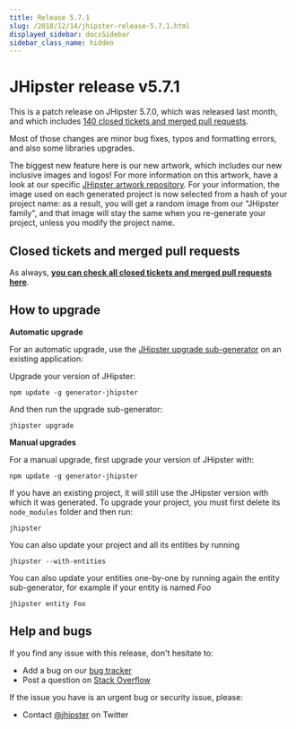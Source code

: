 ```yaml
---
title: Release 5.7.1
slug: /2018/12/14/jhipster-release-5.7.1.html
displayed_sidebar: docsSidebar
sidebar_class_name: hidden
---
```


JHipster release v5.7.1
==================

This is a patch release on JHipster 5.7.0, which was released last month, and which includes [140 closed tickets and merged pull requests](https://github.com/jhipster/generator-jhipster/issues?q=milestone%3A5.7.1+is%3Aclosed).

Most of those changes are minor bug fixes, typos and formatting errors, and also some libraries upgrades.

The biggest new feature here is our new artwork, which includes our new inclusive images and logos! For more information on this artwork, have a look at our specific [JHipster artwork repository](https://github.com/jhipster/jhipster-artwork). For your information, the image used on each generated project is now selected from a hash of your project name: as a result, you will get a random image from our "JHipster family", and that image will stay the same when you re-generate your project, unless you modify the project name.

Closed tickets and merged pull requests
------------
As always, __[you can check all closed tickets and merged pull requests here](https://github.com/jhipster/generator-jhipster/issues?q=milestone%3A5.7.1+is%3Aclosed)__.

How to upgrade
------------

**Automatic upgrade**

For an automatic upgrade, use the [JHipster upgrade sub-generator](/upgrading-an-application/) on an existing application:

Upgrade your version of JHipster:

```
npm update -g generator-jhipster
```

And then run the upgrade sub-generator:

```
jhipster upgrade
```

**Manual upgrades**

For a manual upgrade, first upgrade your version of JHipster with:

```
npm update -g generator-jhipster
```

If you have an existing project, it will still use the JHipster version with which it was generated.
To upgrade your project, you must first delete its `node_modules` folder and then run:

```
jhipster
```

You can also update your project and all its entities by running

```
jhipster --with-entities
```

You can also update your entities one-by-one by running again the entity sub-generator, for example if your entity is named _Foo_

```
jhipster entity Foo
```

Help and bugs
--------------

If you find any issue with this release, don't hesitate to:

- Add a bug on our [bug tracker](https://github.com/jhipster/generator-jhipster/issues?state=open)
- Post a question on [Stack Overflow](http://stackoverflow.com/tags/jhipster/info)

If the issue you have is an urgent bug or security issue, please:

- Contact [@jhipster](https://twitter.com/jhipster) on Twitter
